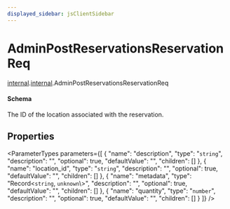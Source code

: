 ```yaml
---
displayed_sidebar: jsClientSidebar
---
```



# AdminPostReservationsReservationReq

[internal](../../admin_discounts/modules/admin_discounts.internal.mdx).[internal](../modules/admin_discounts.internal.internal.mdx).AdminPostReservationsReservationReq

#### Schema

The ID of the location associated with the reservation.

## Properties

<ParameterTypes parameters={[
  {
    "name": "description",
    "type": "`string`",
    "description": "",
    "optional": true,
    "defaultValue": "",
    "children": []
  },
  {
    "name": "location_id",
    "type": "`string`",
    "description": "",
    "optional": true,
    "defaultValue": "",
    "children": []
  },
  {
    "name": "metadata",
    "type": "Record<`string`, `unknown`\\>",
    "description": "",
    "optional": true,
    "defaultValue": "",
    "children": []
  },
  {
    "name": "quantity",
    "type": "`number`",
    "description": "",
    "optional": true,
    "defaultValue": "",
    "children": []
  }
]} />
